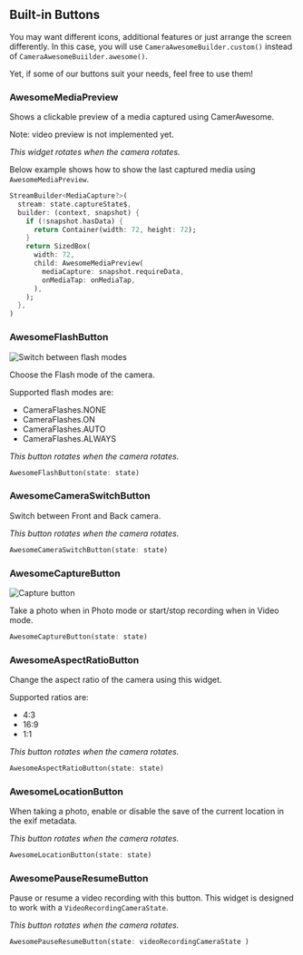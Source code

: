 ## Built-in Buttons

You may want different icons, additional features or just arrange the screen differently.
In this case, you will use `CameraAwesomeBuilder.custom()` instead of `CameraAwesomeBuiilder.awesome()`.

Yet, if some of our buttons suit your needs, feel free to use them!


### AwesomeMediaPreview

Shows a clickable preview of a media captured using CamerAwesome.

Note: video preview is not implemented yet.

_This widget rotates when the camera rotates._

Below example shows how to show the last captured media using `AwesomeMediaPreview`.

``` dart
StreamBuilder<MediaCapture?>(
  stream: state.captureState$,
  builder: (context, snapshot) {
    if (!snapshot.hasData) {
      return Container(width: 72, height: 72);
    }
    return SizedBox(
      width: 72,
      child: AwesomeMediaPreview(
        mediaCapture: snapshot.requireData,
        onMediaTap: onMediaTap,
      ),
    );
  },
)
```

### AwesomeFlashButton

![Switch between flash modes](/img/flash.gif)

Choose the Flash mode of the camera.

Supported flash modes are:
-   CameraFlashes.NONE
-   CameraFlashes.ON
-   CameraFlashes.AUTO
-   CameraFlashes.ALWAYS

_This button rotates when the camera rotates._

``` dart
AwesomeFlashButton(state: state)
```

### AwesomeCameraSwitchButton

Switch between Front and Back camera.

_This button rotates when the camera rotates._

``` dart
AwesomeCameraSwitchButton(state: state)
```

### AwesomeCaptureButton

![Capture button](/img/capture_button.gif)

Take a photo when in Photo mode or start/stop recording when in Video mode.

``` dart
AwesomeCaptureButton(state: state)
```

### AwesomeAspectRatioButton

Change the aspect ratio of the camera using this widget.

Supported ratios are:
- 4:3
- 16:9
- 1:1

_This button rotates when the camera rotates._

``` dart
AwesomeAspectRatioButton(state: state)
```

### AwesomeLocationButton

When taking a photo, enable or disable the save of the current location in the exif metadata.

_This button rotates when the camera rotates._

``` dart
AwesomeLocationButton(state: state)
```

### AwesomePauseResumeButton

Pause or resume a video recording with this button.
This widget is designed to work with a `VideoRecordingCameraState`.

_This button rotates when the camera rotates._

``` dart
AwesomePauseResumeButton(state: videoRecordingCameraState )
```


